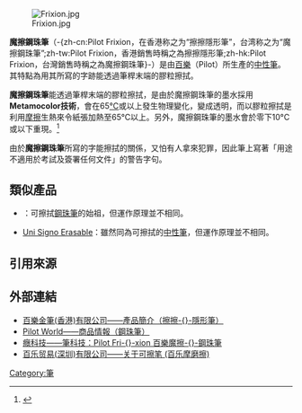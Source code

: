 {{NoteTA
|T=zh-tw:魔擦鋼珠筆;zh-hk:擦擦隱形筆;zh-cn:百乐摩磨擦;
|1=zh-tw:魔擦鋼珠筆;zh-hk:擦擦隱形筆;zh-cn:百乐摩磨擦;
|2=zh-tw:請勿使用於有價證券及須署名等重要文件;zh-hk:用途不適用於考試及簽署任何文件;zh-cn:请勿使用于有价证券及签名等重要文件
}}
[[File:Frixion.jpg|thumb]]

'''魔擦鋼珠筆'''（-{zh-cn:Pilot Frixion，在香港称之为“擦擦隱形筆”，台湾称之为“魔擦鋼珠筆”;zh-tw:Pilot Frixion，香港銷售時稱之為擦擦隱形筆;zh-hk:Pilot Frixion，台灣銷售時稱之為魔擦鋼珠筆}-）是由[[百樂文具|百樂]]（Pilot）所生產的[[中性筆|中性筆]]。其特點為用其所寫的字跡能透過筆桿末端的膠粒擦拭。

'''魔擦鋼珠筆'''能透過筆桿末端的膠粒擦拭，是由於魔擦鋼珠筆的墨水採用'''Metamocolor技術'''，會在65[[°C|°C]]或以上發生物理變化，變成透明，而以膠粒擦拭是利用[[摩擦|摩擦]]生熱來令紙張加熱至65°C以上。另外，魔擦鋼珠筆的墨水會於零下10°C或以下重現。<ref>{{Cite web |url=http://www.pilotpen.com.hk/products-category/frixion-series/frixion-ball-clicker#225 |title=百樂金筆(香港)有限公司——產品簡介（擦擦隱形筆） |accessdate=2014-07-20 |archive-date=2014-07-28 |archive-url=https://web.archive.org/web/20140728120513/http://www.pilotpen.com.hk/products-category/frixion-series/frixion-ball-clicker#225 |dead-url=no }}</ref>

由於'''魔擦鋼珠筆'''所寫的字能擦拭的關係，又怕有人拿來犯罪，因此筆上寫著「用途不適用於考試及簽署任何文件」的警告字句。

== 類似產品 ==
*{{link-en|比百美擦得甩原子筆|Erasermate}}：可擦拭[[鋼珠筆|鋼珠筆]]的始祖，但運作原理並不相同。
*[[Uni_Signo_Erasable|Uni Signo Erasable]]：雖然同為可擦拭的[[中性筆|中性筆]]，但運作原理並不相同。

== 引用來源 ==
{{Reflist}}

== 外部連結 ==
*[https://web.archive.org/web/20140728120513/http://www.pilotpen.com.hk/products-category/frixion-series/frixion-ball-clicker#225 百樂金筆(香港)有限公司——產品簡介（擦擦-{}-隱形筆）]
*[https://web.archive.org/web/20081208043843/http://www.pilot-pen.com.tw/ProductList.aspx?CategoryID=2 Pilot World——商品情報（鋼珠筆）]
*[http://chinese.engadget.com/2007/12/01/pilot-frixion/ 癮科技——筆科技：Pilot Fri-{}-xion 百樂魔擦-{}-鋼珠筆]{{Wayback|url=http://chinese.engadget.com/2007/12/01/pilot-frixion/ |date=20100310061713 }}
*[https://web.archive.org/web/20190513074846/http://www.pilotpen.com.cn/guanyukecabi.html 百乐贸易(深圳)有限公司——关于可擦笔 (百乐摩磨擦)]

{{Thing-stub}}

[[Category:筆|Category:筆]]